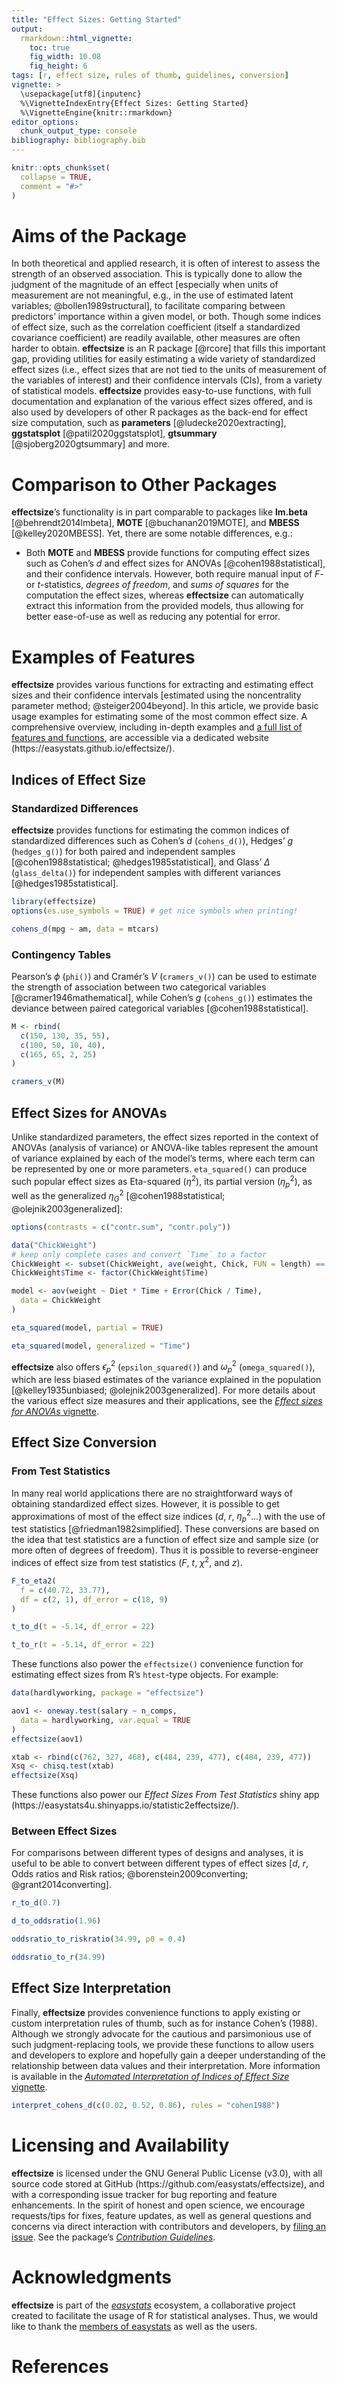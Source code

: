 ```yaml
---
title: "Effect Sizes: Getting Started"
output: 
  rmarkdown::html_vignette:
    toc: true
    fig_width: 10.08
    fig_height: 6
tags: [r, effect size, rules of thumb, guidelines, conversion]
vignette: >
  \usepackage[utf8]{inputenc}
  %\VignetteIndexEntry{Effect Sizes: Getting Started}
  %\VignetteEngine{knitr::rmarkdown}
editor_options: 
  chunk_output_type: console
bibliography: bibliography.bib
---
```


```r
knitr::opts_chunk$set(
  collapse = TRUE,
  comment = "#>"
)
```

# Aims of the Package

In both theoretical and applied research, it is often of interest to assess the strength of an observed association. This is typically done to allow the judgment of the magnitude of an effect [especially when units of measurement are not meaningful, e.g., in the use of estimated latent variables; @bollen1989structural], to facilitate comparing between predictors' importance within a given model, or both. Though some indices of effect size, such as the correlation coefficient (itself a standardized covariance coefficient) are readily available, other measures are often harder to obtain. **effectsize** is an R package [@rcore] that fills this important gap, providing utilities for easily estimating a wide variety of standardized effect sizes (i.e., effect sizes that are not tied to the units of measurement of the variables of interest) and their confidence intervals (CIs), from a variety of statistical models. **effectsize** provides easy-to-use functions, with full documentation and explanation of the various effect sizes offered, and is also used by developers of other R packages as the back-end for effect size computation, such as **parameters** [@ludecke2020extracting], **ggstatsplot** [@patil2020ggstatsplot], **gtsummary** [@sjoberg2020gtsummary] and more.

# Comparison to Other Packages

**effectsize**'s functionality is in part comparable to packages like **lm.beta** [@behrendt2014lmbeta], **MOTE** [@buchanan2019MOTE], and **MBESS** [@kelley2020MBESS]. Yet, there are some notable differences, e.g.:

<!-- - **lm.beta** provides standardized regression coefficients for linear models, based on post-hoc model matrix standardization. However, the functionality is available only for a limited number of models (models inheriting from the `lm` class), whereas **effectsize** provides support for many types of models, including (generalized) linear mixed models, Bayesian models, and more. Additionally, in additional to post-hoc model matrix standardization, **effectsize** offers other methods of standardization (see below).   -->
- Both **MOTE** and **MBESS** provide functions for computing effect sizes such as Cohen's *d* and effect sizes for ANOVAs [@cohen1988statistical], and their confidence intervals. However, both require manual input of *F*- or *t*-statistics, *degrees of freedom*, and *sums of squares* for the computation the effect sizes, whereas **effectsize** can automatically extract this information from the provided models, thus allowing for better ease-of-use as well as reducing any potential for error.  
<!-- - Finally, in **base R**, the function `scale()` can be used to standardize vectors, matrices and data frame, which can be used to standardize data prior to model fitting. The coefficients of a linear model fit on such data are in effect standardized regression coefficients. **effectsize** expands an this, allowing for robust standardization (using the median and the MAD, instead of the mean and SD), post-hoc parameter standardization, and more. -->

# Examples of Features

**effectsize** provides various functions for extracting and estimating effect sizes and their confidence intervals [estimated using the noncentrality parameter method; @steiger2004beyond]. In this article, we provide basic usage examples for estimating some of the most common effect size. A comprehensive overview, including in-depth examples and [a full list of features and functions](https://easystats.github.io/effectsize/reference/index.html), are accessible via a dedicated website (https://easystats.github.io/effectsize/).

## Indices of Effect Size

### Standardized Differences

**effectsize** provides functions for estimating the common indices of standardized differences such as Cohen's *d* (`cohens_d()`), Hedges' *g* (`hedges_g()`) for both paired and independent samples [@cohen1988statistical; @hedges1985statistical], and Glass' $\Delta$ (`glass_delta()`) for independent samples with different variances [@hedges1985statistical].

```r
library(effectsize)
options(es.use_symbols = TRUE) # get nice symbols when printing!

cohens_d(mpg ~ am, data = mtcars)
```

### Contingency Tables

Pearson's $\phi$ (`phi()`) and Cramér's *V* (`cramers_v()`) can be used to estimate the strength of association between two categorical variables [@cramer1946mathematical], while Cohen's *g* (`cohens_g()`) estimates the deviance between paired categorical variables [@cohen1988statistical].

```r
M <- rbind(
  c(150, 130, 35, 55),
  c(100, 50, 10, 40),
  c(165, 65, 2, 25)
)

cramers_v(M)
```

<!-- ## Parameter and Model Standardization -->

<!-- Standardizing parameters (i.e., coefficients) can allow for their comparison within and between models, variables and studies. To this end, two functions are available: `standardize()`, which returns an updated model, re-fit with standardized data, and `standardize_parameters()`, which returns a table of standardized coefficients from a provided model [for a list of supported models, see the *insight* package; @luedecke2019insight]. -->

<!-- ```{r} -->
<!-- model <- lm(mpg ~ cyl * am,  -->
<!--             data = mtcars) -->

<!-- standardize(model) -->

<!-- standardize_parameters(model) -->
<!-- ``` -->

<!-- Standardized parameters can also be produced for generalized linear models (GLMs; where only the predictors are standardized): -->

<!-- ```{r} -->
<!-- model <- glm(am ~ cyl + hp, -->
<!--              family = "binomial", -->
<!--              data = mtcars) -->

<!-- standardize_parameters(model, exponentiate = TRUE) -->
<!-- ``` -->

<!-- `standardize_parameters()` provides several standardization methods, such as robust standardization, or *pseudo*-standardized coefficients for (generalized) linear mixed models [@hoffman2015longitudinal]. A full review of these methods can be found in the [*Parameter and Model Standardization* vignette](https://easystats.github.io/effectsize/articles/standardize_parameters.html). -->

## Effect Sizes for ANOVAs

Unlike standardized parameters, the effect sizes reported in the context of ANOVAs (analysis of variance) or ANOVA-like tables represent the amount of variance explained by each of the model's terms, where each term can be represented by one or more parameters. `eta_squared()` can produce such popular effect sizes as Eta-squared ($\eta^2$), its partial version ($\eta^2_p$), as well as the generalized $\eta^2_G$ [@cohen1988statistical; @olejnik2003generalized]:

```r
options(contrasts = c("contr.sum", "contr.poly"))

data("ChickWeight")
# keep only complete cases and convert `Time` to a factor
ChickWeight <- subset(ChickWeight, ave(weight, Chick, FUN = length) == 12)
ChickWeight$Time <- factor(ChickWeight$Time)

model <- aov(weight ~ Diet * Time + Error(Chick / Time),
  data = ChickWeight
)

eta_squared(model, partial = TRUE)

eta_squared(model, generalized = "Time")
```

**effectsize** also offers $\epsilon^2_p$ (`epsilon_squared()`) and $\omega^2_p$ (`omega_squared()`), which are less biased estimates of the variance explained in the population [@kelley1935unbiased; @olejnik2003generalized]. For more details about the various effect size measures and their applications, see the [*Effect sizes for ANOVAs* vignette](https://easystats.github.io/effectsize/articles/anovaES.html).

## Effect Size Conversion

### From Test Statistics

In many real world applications there are no straightforward ways of obtaining standardized effect sizes. However, it is possible to get approximations of most of the effect size indices (*d*, *r*, $\eta^2_p$...) with the use of test statistics [@friedman1982simplified]. These conversions are based on the idea that test statistics are a function of effect size and sample size (or more often of degrees of freedom). Thus it is possible to reverse-engineer indices of effect size from test statistics (*F*, *t*, $\chi^2$, and *z*). 

```r
F_to_eta2(
  f = c(40.72, 33.77),
  df = c(2, 1), df_error = c(18, 9)
)

t_to_d(t = -5.14, df_error = 22)

t_to_r(t = -5.14, df_error = 22)
```

These functions also power the `effectsize()` convenience function for estimating effect sizes from R's `htest`-type objects. For example:

```r
data(hardlyworking, package = "effectsize")

aov1 <- oneway.test(salary ~ n_comps,
  data = hardlyworking, var.equal = TRUE
)
effectsize(aov1)

xtab <- rbind(c(762, 327, 468), c(484, 239, 477), c(484, 239, 477))
Xsq <- chisq.test(xtab)
effectsize(Xsq)
```

These functions also power our *Effect Sizes From Test Statistics* shiny app (https://easystats4u.shinyapps.io/statistic2effectsize/).

### Between Effect Sizes

For comparisons between different types of designs and analyses, it is useful to be able to convert between different types of effect sizes [*d*, *r*, Odds ratios and Risk ratios; @borenstein2009converting; @grant2014converting].

```r
r_to_d(0.7)

d_to_oddsratio(1.96)

oddsratio_to_riskratio(34.99, p0 = 0.4)

oddsratio_to_r(34.99)
```

## Effect Size Interpretation

Finally, **effectsize** provides convenience functions to apply existing or custom interpretation rules of thumb, such as for instance Cohen's (1988). Although we strongly advocate for the cautious and parsimonious use of such judgment-replacing tools, we provide these functions to allow users and developers to explore and hopefully gain a deeper understanding of the relationship between data values and their interpretation. More information is available in the [*Automated Interpretation of Indices of Effect Size* vignette](https://easystats.github.io/effectsize/articles/interpret.html).

```r
interpret_cohens_d(c(0.02, 0.52, 0.86), rules = "cohen1988")
```


# Licensing and Availability

**effectsize** is licensed under the GNU General Public License (v3.0), with all source code stored at GitHub (https://github.com/easystats/effectsize), and with a corresponding issue tracker for bug reporting and feature enhancements. In the spirit of honest and open science, we encourage requests/tips for fixes, feature updates, as well as general questions and concerns via direct interaction with contributors and developers, by [filing an issue](https://github.com/easystats/effectsize/issues/). See the package's [*Contribution Guidelines*](https://github.com/easystats/effectsize/blob/main/.github/CONTRIBUTING.md/).

# Acknowledgments

**effectsize** is part of the [*easystats*](https://github.com/easystats/easystats/) ecosystem, a collaborative project created to facilitate the usage of R for statistical analyses. Thus, we would like to thank the [members of easystats](https://github.com/orgs/easystats/people/) as well as the users.

# References
